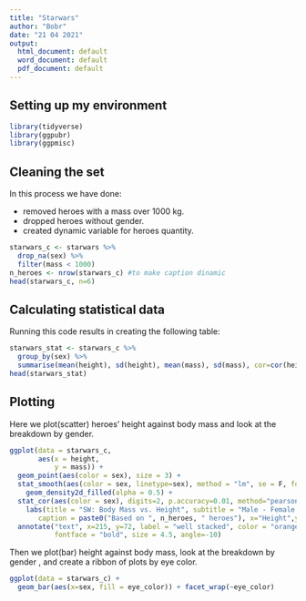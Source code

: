 ```yaml
---
title: "Starwars"
author: "Bobr"
date: "21 04 2021"
output:
  html_document: default
  word_document: default
  pdf_document: default
---
```

## Setting up my environment
```r
library(tidyverse)
library(ggpubr)
library(ggpmisc)
```
## Cleaning the set
In this process we have done:

* removed heroes with a mass over 1000 kg.
* dropped heroes without gender.
* created dynamic variable for heroes quantity.
```r
starwars_c <- starwars %>%
  drop_na(sex) %>% 
  filter(mass < 1000) 
n_heroes <- nrow(starwars_c) #to make caption dinamic
head(starwars_c, n=6)
```
## Calculating statistical data
Running this code results in creating the following table:
```r
starwars_stat <- starwars_c %>% 
  group_by(sex) %>% 
  summarise(mean(height), sd(height), mean(mass), sd(mass), cor=cor(height,mass)) 
head(starwars_stat)
```
## Plotting
Here we plot(scatter) heroes' height against body mass and look at the breakdown by gender.
```r
ggplot(data = starwars_c,
       aes(x = height,
           y = mass)) +
  geom_point(aes(color = sex), size = 3) +
  stat_smooth(aes(color = sex, linetype=sex), method = "lm", se = F, formula = y ~ x) +
    geom_density2d_filled(alpha = 0.5) +
  stat_cor(aes(color = sex), digits=2, p.accuracy=0.01, method="pearson", size = 5) +
    labs(title = "SW: Body Mass vs. Height", subtitle = "Male - Female - Not Specified",
       caption = paste0("Based on ", n_heroes, " heroes"), x="Height",y="Weight") +
  annotate("text", x=215, y=72, label = "well stacked", color = "orange",
           fontface = "bold", size = 4.5, angle=-10)
```

Then we plot(bar) height against body mass, look at the breakdown by gender , and create a ribbon of plots by eye color.
```r
ggplot(data = starwars_c) +
  geom_bar(aes(x=sex, fill = eye_color)) + facet_wrap(~eye_color)
```

